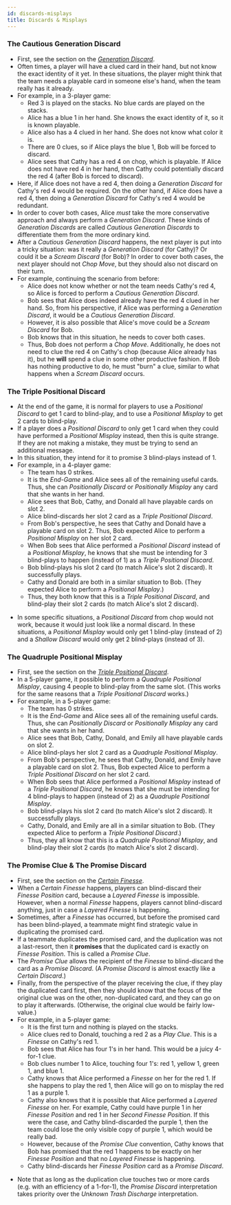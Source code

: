 ```yaml
---
id: discards-misplays
title: Discards & Misplays
---
```



### The Cautious Generation Discard

- First, see the section on the _[Generation Discard](../level-7.mdx#the-generation-discard)_.
- Often times, a player will have a clued card in their hand, but not know the exact identity of it yet. In these situations, the player might think that the team needs a playable card in someone else's hand, when the team really has it already.
- For example, in a 3-player game:
  - Red 3 is played on the stacks. No blue cards are played on the stacks.
  - Alice has a blue 1 in her hand. She knows the exact identity of it, so it is known playable.
  - Alice also has a 4 clued in her hand. She does not know what color it is.
  - There are 0 clues, so if Alice plays the blue 1, Bob will be forced to discard.
  - Alice sees that Cathy has a red 4 on chop, which is playable. If Alice does not have red 4 in her hand, then Cathy could potentially discard the red 4 (after Bob is forced to discard).
- Here, if Alice does not have a red 4, then doing a _Generation Discard_ for Cathy's red 4 would be required. On the other hand, if Alice does have a red 4, then doing a _Generation Discard_ for Cathy's red 4 would be redundant.
- In order to cover both cases, Alice _must_ take the more conservative approach and always perform a _Generation Discard_. These kinds of _Generation Discards_ are called _Cautious Generation Discards_ to differentiate them from the more ordinary kind.
- After a _Cautious Generation Discard_ happens, the next player is put into a tricky situation: was it really a _Generation Discard_ (for Cathy)? Or could it be a _Scream Discard_ (for Bob)? In order to cover both cases, the next player should not _Chop Move_, but they should also not discard on their turn.
- For example, continuing the scenario from before:
  - Alice does not know whether or not the team needs Cathy's red 4, so Alice is forced to perform a _Cautious Generation Discard_.
  - Bob sees that Alice does indeed already have the red 4 clued in her hand. So, from his perspective, if Alice was performing a _Generation Discard_, it would be a _Cautious Generation Discard_.
  - However, it is also possible that Alice's move could be a _Scream Discard_ for Bob.
  - Bob knows that in this situation, he needs to cover both cases.
  - Thus, Bob does not perform a _Chop Move_. Additionally, he does not need to clue the red 4 on Cathy's chop (because Alice already has it), but he **will** spend a clue in some other productive fashion. If Bob has nothing productive to do, he must "burn" a clue, similar to what happens when a _Scream Discard_ occurs.

<CautiousGenerationDiscard />

### The Triple Positional Discard

- At the end of the game, it is normal for players to use a _Positional Discard_ to get 1 card to blind-play, and to use a _Positional Misplay_ to get 2 cards to blind-play.
- If a player does a _Positional Discard_ to only get 1 card when they could have performed a _Positional Misplay_ instead, then this is quite strange. If they are not making a mistake, they must be trying to send an additional message.
- In this situation, they intend for it to promise 3 blind-plays instead of 1.
- For example, in a 4-player game:
  - The team has 0 strikes.
  - It is the _End-Game_ and Alice sees all of the remaining useful cards. Thus, she can _Positionally Discard_ or _Positionally Misplay_ any card that she wants in her hand.
  - Alice sees that Bob, Cathy, and Donald all have playable cards on slot 2.
  - Alice blind-discards her slot 2 card as a _Triple Positional Discard_.
  - From Bob's perspective, he sees that Cathy and Donald have a playable card on slot 2. Thus, Bob expected Alice to perform a _Positional Misplay_ on her slot 2 card.
  - When Bob sees that Alice performed a _Positional Discard_ instead of a _Positional Misplay_, he knows that she must be intending for 3 blind-plays to happen (instead of 1) as a _Triple Positional Discard_.
  - Bob blind-plays his slot 2 card (to match Alice's slot 2 discard). It successfully plays.
  - Cathy and Donald are both in a similar situation to Bob. (They expected Alice to perform a _Positional Misplay_.)
  - Thus, they both know that this is a _Triple Positional Discard_, and blind-play their slot 2 cards (to match Alice's slot 2 discard).

<TriplePositionalDiscard />

- In some specific situations, a _Positional Discard_ from chop would not work, because it would just look like a normal discard. In these situations, a _Positional Misplay_ would only get 1 blind-play (instead of 2) and a _Shallow Discard_ would only get 2 blind-plays (instead of 3).

### The Quadruple Positional Misplay

- First, see the section on the _[Triple Positional Discard](#the-triple-positional-discard)_.
- In a 5-player game, it possible to perform a _Quadruple Positional Misplay_, causing 4 people to blind-play from the same slot. (This works for the same reasons that a _Triple Positional Discard_ works.)
- For example, in a 5-player game:
  - The team has 0 strikes.
  - It is the _End-Game_ and Alice sees all of the remaining useful cards. Thus, she can _Positionally Discard_ or _Positionally Misplay_ any card that she wants in her hand.
  - Alice sees that Bob, Cathy, Donald, and Emily all have playable cards on slot 2.
  - Alice blind-plays her slot 2 card as a _Quadruple Positional Misplay_.
  - From Bob's perspective, he sees that Cathy, Donald, and Emily have a playable card on slot 2. Thus, Bob expected Alice to perform a _Triple Positional Discard_ on her slot 2 card.
  - When Bob sees that Alice performed a _Positional Misplay_ instead of a _Triple Positional Discard_, he knows that she must be intending for 4 blind-plays to happen (instead of 2) as a _Quadruple Positional Misplay_.
  - Bob blind-plays his slot 2 card (to match Alice's slot 2 discard). It successfully plays.
  - Cathy, Donald, and Emily are all in a similar situation to Bob. (They expected Alice to perform a _Triple Positional Discard_.)
  - Thus, they all know that this is a _Quadruple Positional Misplay_, and blind-play their slot 2 cards (to match Alice's slot 2 discard).

<QuadruplePositionalMisplay />

### The Promise Clue & The Promise Discard

- First, see the section on the _[Certain Finesse](../level-10.mdx#the-certain-finesse--the-certain-discard)_.
- When a _Certain Finesse_ happens, players can blind-discard their _Finesse Position_ card, because a _Layered Finesse_ is impossible. However, when a normal _Finesse_ happens, players cannot blind-discard anything, just in case a _Layered Finesse_ is happening.
- Sometimes, after a _Finesse_ has occurred, but before the promised card has been blind-played, a teammate might find strategic value in duplicating the promised card.
- If a teammate duplicates the promised card, and the duplication was not a last-resort, then it **promises** that the duplicated card is exactly on _Finesse Position_. This is called a _Promise Clue_.
- The _Promise Clue_ allows the recipient of the _Finesse_ to blind-discard the card as a _Promise Discard_. (A _Promise Discard_ is almost exactly like a _Certain Discard_.)
- Finally, from the perspective of the player receiving the clue, if they play the duplicated card first, then they should know that the focus of the original clue was on the other, non-duplicated card, and they can go on to play it afterwards. (Otherwise, the original clue would be fairly low-value.)
- For example, in a 5-player game:
  - It is the first turn and nothing is played on the stacks.
  - Alice clues red to Donald, touching a red 2 as a _Play Clue_. This is a _Finesse_ on Cathy's red 1.
  - Bob sees that Alice has four 1's in her hand. This would be a juicy 4-for-1 clue.
  - Bob clues number 1 to Alice, touching four 1's: red 1, yellow 1, green 1, and blue 1.
  - Cathy knows that Alice performed a _Finesse_ on her for the red 1. If she happens to play the red 1, then Alice will go on to misplay the red 1 as a purple 1.
  - Cathy also knows that it is possible that Alice performed a _Layered Finesse_ on her. For example, Cathy could have purple 1 in her _Finesse Position_ and red 1 in her _Second Finesse Position_. If this were the case, and Cathy blind-discarded the purple 1, then the team could lose the only visible copy of purple 1, which would be really bad.
  - However, because of the _Promise Clue_ convention, Cathy knows that Bob has promised that the red 1 happens to be exactly on her _Finesse Position_ and that no _Layered Finesse_ is happening.
  - Cathy blind-discards her _Finesse Position_ card as a _Promise Discard_.

<PromiseClue />

- Note that as long as the duplication clue touches two or more cards (e.g. with an efficiency of a 1-for-1), the _Promise Discard_ interpretation takes priority over the _Unknown Trash Discharge_ interpretation.
